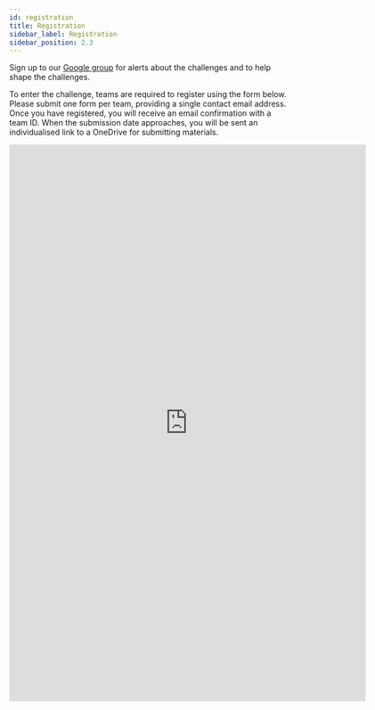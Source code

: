 ```yaml
---
id: registration
title: Registration
sidebar_label: Registration
sidebar_position: 2.3
---
```


Sign up to our [Google group](https://groups.google.com/g/cadenza-challenge) for alerts about the challenges and to help shape the challenges.

To enter the challenge, teams are required to register using the form below. Please submit one form per team, providing a single contact email address. Once you have registered, you will receive an email confirmation with a team ID. When the submission date approaches, you will be sent an individualised link to a OneDrive for submitting materials.

<iframe src="https://docs.google.com/forms/d/e/1FAIpQLSce7JzZY_KT9PR3bjsuWQTvBhlF9X1lER9Fp6RUgVma_PtPog/viewform?embedded=true" width="640" height="1000" frameborder="0" marginheight="0" marginwidth="0">Loading…</iframe>

